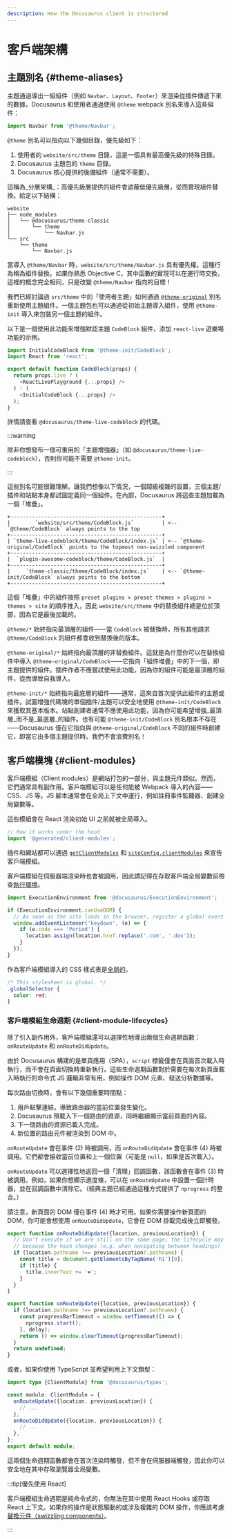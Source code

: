 ```yaml
---
description: How the Docusaurus client is structured
---
```


# 客戶端架構

## 主題別名 {#theme-aliases}

主題通過導出一組組件（例如 `Navbar`、`Layout`、`Footer`）來渲染從插件傳遞下來的數據。Docusaurus 和使用者通過使用 `@theme` webpack 別名來導入這些組件：

```js
import Navbar from '@theme/Navbar';
```

`@theme` 別名可以指向以下幾個目錄，優先級如下：

1. 使用者的 `website/src/theme` 目錄，這是一個具有最高優先級的特殊目錄。
2. Docusaurus 主題包的 `theme` 目錄。
3. Docusaurus 核心提供的後備組件（通常不需要）。

這稱為_分層架構_：高優先級層提供的組件會遮蔽低優先級層，從而實現組件替換。給定以下結構：

```
website
├── node_modules
│   └── @docusaurus/theme-classic
│       └── theme
│           └── Navbar.js
└── src
    └── theme
        └── Navbar.js
```

當導入 `@theme/Navbar` 時，`website/src/theme/Navbar.js` 具有優先權。這種行為稱為組件替換。如果你熟悉 Objective C，其中函數的實現可以在運行時交換，這裡的概念完全相同，只是改變 `@theme/Navbar` 指向的目標！

我們已經討論過 `src/theme` 中的「使用者主題」如何通過 [`@theme-original`](../swizzling.mdx#wrapping) 別名重新使用主題組件。一個主題包也可以通過從初始主題導入組件，使用 `@theme-init` 導入來包裝另一個主題的組件。

以下是一個使用此功能來增強默認主題 `CodeBlock` 組件，添加 `react-live` 遊樂場功能的示例。

```js
import InitialCodeBlock from '@theme-init/CodeBlock';
import React from 'react';

export default function CodeBlock(props) {
  return props.live ? (
    <ReactLivePlayground {...props} />
  ) : (
    <InitialCodeBlock {...props} />
  );
}
```

詳情請查看 `@docusaurus/theme-live-codeblock` 的代碼。

:::warning

除非你想發布一個可重用的「主題增強器」（如 `@docusaurus/theme-live-codeblock`），否則你可能不需要 `@theme-init`。

:::

這些別名可能很難理解。讓我們想像以下情況，一個超級複雜的設置，三個主題/插件和站點本身都試圖定義同一個組件。在內部，Docusaurus 將這些主題加載為一個「堆疊」。

```text
+-------------------------------------------------+
|        `website/src/theme/CodeBlock.js`         | <-- `@theme/CodeBlock` always points to the top
+-------------------------------------------------+
| `theme-live-codeblock/theme/CodeBlock/index.js` | <-- `@theme-original/CodeBlock` points to the topmost non-swizzled component
+-------------------------------------------------+
|  `plugin-awesome-codeblock/theme/CodeBlock.js`  |
+-------------------------------------------------+
|     `theme-classic/theme/CodeBlock/index.js`    | <-- `@theme-init/CodeBlock` always points to the bottom
+-------------------------------------------------+
```

這個「堆疊」中的組件按照 `preset plugins > preset themes > plugins > themes > site` 的順序推入，因此 `website/src/theme` 中的替換組件總是位於頂部，因為它是最後加載的。

`@theme/*` 始終指向最頂層的組件——當 `CodeBlock` 被替換時，所有其他請求 `@theme/CodeBlock` 的組件都會收到替換後的版本。

`@theme-original/*` 始終指向最頂層的非替換組件。這就是為什麼你可以在替換組件中導入 `@theme-original/CodeBlock`——它指向「組件堆疊」中的下一個，即主題提供的組件。插件作者不應嘗試使用此功能，因為你的組件可能是最頂層的組件，從而導致自我導入。

`@theme-init/*` 始終指向最底層的組件——通常，這來自首次提供此組件的主題或插件。試圖增強代碼塊的單個插件/主題可以安全地使用 `@theme-init/CodeBlock` 來獲取其基本版本。站點創建者通常不應使用此功能，因為你可能希望增強_最頂層_而不是_最底層_的組件。也有可能 `@theme-init/CodeBlock` 別名根本不存在——Docusaurus 僅在它指向與 `@theme-original/CodeBlock` 不同的組件時創建它，即當它由多個主題提供時。我們不會浪費別名！

## 客戶端模塊 {#client-modules}

客戶端模組（Client modules）是網站打包的一部分，與主題元件類似。然而，它們通常具有副作用。客戶端模組可以是任何能被 Webpack 導入的內容——CSS、JS 等。JS 腳本通常會在全局上下文中運行，例如註冊事件監聽器、創建全局變數等。

這些模組會在 React 渲染初始 UI 之前就被全局導入。

```js title="@docusaurus/core/App.tsx"
// How it works under the hood
import '@generated/client-modules';
```

插件和網站都可以通過 [`getClientModules`](../api/plugin-methods/lifecycle-apis.mdx#getClientModules) 和 [`siteConfig.clientModules`](../api/docusaurus.config.js.mdx#clientModules) 來宣告客戶端模組。

客戶端模組在伺服器端渲染時也會被調用，因此請記得在存取客戶端全局變數前檢查[執行環境](./ssg.mdx#escape-hatches)。

```js title="mySiteGlobalJs.js"
import ExecutionEnvironment from '@docusaurus/ExecutionEnvironment';

if (ExecutionEnvironment.canUseDOM) {
  // As soon as the site loads in the browser, register a global event listener
  window.addEventListener('keydown', (e) => {
    if (e.code === 'Period') {
      location.assign(location.href.replace('.com', '.dev'));
    }
  });
}
```

作為客戶端模組導入的 CSS 樣式表是[全局的](../styling-layout.mdx#global-styles)。

```css title="mySiteGlobalCss.css"
/* This stylesheet is global. */
.globalSelector {
  color: red;
}
```

### 客戶端模組生命週期 {#client-module-lifecycles}

除了引入副作用外，客戶端模組還可以選擇性地導出兩個生命週期函數：`onRouteUpdate` 和 `onRouteDidUpdate`。

由於 Docusaurus 構建的是單頁應用（SPA），`script` 標籤僅會在頁面首次載入時執行，而不會在頁面切換時重新執行。這些生命週期函數對於需要在每次新頁面載入時執行的命令式 JS 邏輯非常有用，例如操作 DOM 元素、發送分析數據等。

每次路由切換時，會有以下幾個重要時間點：

1. 用戶點擊連結，導致路由器的當前位置發生變化。
2. Docusaurus 預載入下一個路由的資源，同時繼續顯示當前頁面的內容。
3. 下一個路由的資源已載入完成。
4. 新位置的路由元件被渲染到 DOM 中。

`onRouteUpdate` 會在事件 (2) 時被調用，而 `onRouteDidUpdate` 會在事件 (4) 時被調用。它們都會接收當前位置和上一個位置（可能是 `null`，如果是首次載入）。

`onRouteUpdate` 可以選擇性地返回一個「清理」回調函數，該函數會在事件 (3) 時被調用。例如，如果你想顯示進度條，可以在 `onRouteUpdate` 中設置一個計時器，並在回調函數中清除它。（經典主題已經通過這種方式提供了 `nprogress` 的整合。）

請注意，新頁面的 DOM 僅在事件 (4) 時才可用。如果你需要操作新頁面的 DOM，你可能會想使用 `onRouteDidUpdate`，它會在 DOM 掛載完成後立即觸發。

```js title="myClientModule.js"
export function onRouteDidUpdate({location, previousLocation}) {
  // Don't execute if we are still on the same page; the lifecycle may be fired
  // because the hash changes (e.g. when navigating between headings)
  if (location.pathname !== previousLocation?.pathname) {
    const title = document.getElementsByTagName('h1')[0];
    if (title) {
      title.innerText += '❤️';
    }
  }
}

export function onRouteUpdate({location, previousLocation}) {
  if (location.pathname !== previousLocation?.pathname) {
    const progressBarTimeout = window.setTimeout(() => {
      nprogress.start();
    }, delay);
    return () => window.clearTimeout(progressBarTimeout);
  }
  return undefined;
}
```

或者，如果你使用 TypeScript 並希望利用上下文類型：

```ts title="myClientModule.ts"
import type {ClientModule} from '@docusaurus/types';

const module: ClientModule = {
  onRouteUpdate({location, previousLocation}) {
    // ...
  },
  onRouteDidUpdate({location, previousLocation}) {
    // ...
  },
};
export default module;
```

這兩個生命週期函數都會在首次渲染時觸發，但不會在伺服器端觸發，因此你可以安全地在其中存取瀏覽器全局變數。

:::tip[優先使用 React]

客戶端模組生命週期是純命令式的，你無法在其中使用 React Hooks 或存取 React 上下文。如果你的操作是狀態驅動的或涉及複雜的 DOM 操作，你應該考慮[替換元件（swizzling components）](../swizzling.mdx)。

:::